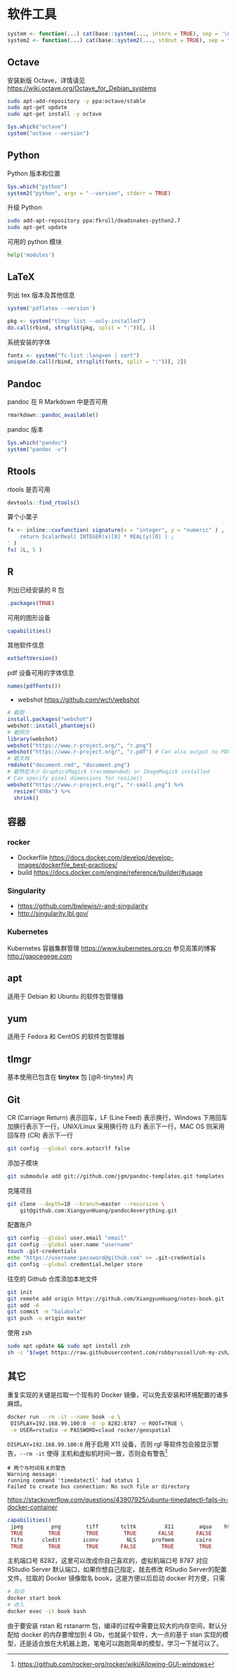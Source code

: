 # 软件工具 {#other-tools}

```r
system <- function(...) cat(base::system(..., intern = TRUE), sep = '\n')
system2 <- function(...) cat(base::system2(..., stdout = TRUE), sep = "\n")
```

## Octave

安装新版 Octave，详情请见 <https://wiki.octave.org/Octave_for_Debian_systems>

```bash
sudo apt-add-repository -y ppa:octave/stable
sudo apt-get update
sudo apt-get install -y octave
```

```r
Sys.which("octave")
system("octave --version")
```


## Python

Python 版本和位置

```r
Sys.which("python")
system2("python", args = "--version", stderr = TRUE)
```


升级 Python

```bash
sudo add-apt-repository ppa:fkrull/deadsnakes-python2.7  
sudo apt-get update  
```

可用的 python 模块

```python
help('modules')
```

## LaTeX 

列出 tex 版本及其他信息

```r
system('pdflatex --version')
```

```r
pkg <- system("tlmgr list --only-installed")
do.call(rbind, strsplit(pkg, split = ":"))[, 1]
```

系统安装的字体

```r
fonts <- system("fc-list :lang=en | sort")
unique(do.call(rbind, strsplit(fonts, split = ":"))[, 2])
```

## Pandoc

pandoc 在 R Markdown 中是否可用

```r
rmarkdown::pandoc_available()
```

pandoc 版本

```r
Sys.which("pandoc")
system("pandoc -v")
```

## Rtools

rtools 是否可用

```r
devtools::find_rtools()
```

算个小栗子

```r
fx <- inline::cxxfunction( signature(x = "integer", y = "numeric" ) , '
	return ScalarReal( INTEGER(x)[0] * REAL(y)[0] ) ;
' )
fx( 2L, 5 ) 
```


## R

列出已经安装的 R 包

```r
.packages(TRUE)
```

可用的图形设备

```r
capabilities()
```

其他软件信息

```r
extSoftVersion()
```

pdf 设备可用的字体信息

```r
names(pdfFonts())
```


- webshot <https://github.com/wch/webshot>

```r
# 截图
install.packages("webshot")
webshot::install_phantomjs()
# 截网页
library(webshot)
webshot("https://www.r-project.org/", "r.png")
webshot("https://www.r-project.org/", "r.pdf") # Can also output to PDF
# 截文档
rmdshot("document.rmd", "document.png")
# 截特定大小 GraphicsMagick (recommended) or ImageMagick installed
# Can specify pixel dimensions for resize()
webshot("https://www.r-project.org/", "r-small.png") %>%
  resize("400x") %>%
  shrink()
```

## 容器

### rocker

- Dockerfile <https://docs.docker.com/develop/develop-images/dockerfile_best-practices/>
- build <https://docs.docker.com/engine/reference/builder/#usage>

### Singularity

- <https://github.com/bwlewis/r-and-singularity>
- <http://singularity.lbl.gov/>

### Kubernetes

Kubernetes 容器集群管理 <https://www.kubernetes.org.cn>
参见高策的博客 <http://gaocegege.com>

## apt

适用于 Debian 和 Ubuntu 的软件包管理器

## yum

适用于 Fedora 和 CentOS 的软件包管理器

## tlmgr

基本使用已包含在 **tinytex** \index{tinytex}包 [@R-tinytex] 内


## Git

CR (Carriage Return) 表示回车，LF (Line Feed) 表示换行，Windows 下用回车加换行表示下一行，UNIX/Linux 采用换行符 (LF) 表示下一行，MAC OS 则采用回车符 (CR) 表示下一行

```bash
git config --global core.autocrlf false
```

添加子模块

```bash
git submodule add git://github.com/jgm/pandoc-templates.git templates
```

克隆项目

```bash
git clone --depth=10 --branch=master --recursive \
    git@github.com:XiangyunHuang/pandoc4everything.git
```

配置账户

```bash
git config --global user.email "email"
git config --global user.name "username"
touch .git-credentials
echo "https://username:password@github.com" >> .git-credentials
git config --global credential.helper store
```

往空的 Github 仓库添加本地文件

```bash
git init
git remote add origin https://github.com/XiangyunHuang/notes-book.git
git add -A
git commit -m "balabala"
git push -u origin master
```

使用 zsh

```bash
sudo apt update && sudo apt install zsh
sh -c "$(wget https://raw.githubusercontent.com/robbyrussell/oh-my-zsh/master/tools/install.sh -O -)"
```


## 其它

重复实现的关键是拉取一个现有的 Docker 镜像，可以免去安装和环境配置的诸多麻烦。

```bash
docker run --rm -it --name book -e \
 DISPLAY=192.168.99.100:0 -d -p 8282:8787 -e ROOT=TRUE \
 -e USER=rstudio -e PASSWORD=cloud rocker/geospatial
```

`DISPLAY=192.168.99.100:0` 用于启用 X11 设备，否则 rgl 等软件包会报显示警告，`--rm -it` 使得 主机和虚拟机时间一致，否则会有警告^[<https://github.com/rocker-org/rocker/wiki/Allowing-GUI-windows>]

```
# 两个与时间有关的警告
Warning message:
running command 'timedatectl' had status 1 
Failed to create bus connection: No such file or directory
```

<https://stackoverflow.com/questions/43907925/ubuntu-timedatectl-fails-in-docker-container>

```r
capabilities()
 jpeg         png        tiff       tcltk         X11        aqua    http/ftp     sockets      libxml 
 TRUE        TRUE        TRUE        TRUE       FALSE       FALSE        TRUE        TRUE        TRUE 
 fifo      cledit       iconv         NLS     profmem       cairo         ICU long.double     libcurl 
 TRUE        TRUE        TRUE       FALSE        TRUE        TRUE        TRUE        TRUE        TRUE 
```
主机端口号 8282，这里可以改成你自己喜欢的，虚拟机端口号 8787 对应 RStudio Server 默认端口，如果你想自己指定，就去修改 RStudio Server的配置文件。拉取的 Docker 镜像取名 book，这是方便以后启动 docker 时方便，只需

```bash
# 启动
docker start book
# 进入
docker exec -it book bash
```

由于要安装 rstan 和 rstanarm 包，编译的过程中需要比较大的内存空间，默认分配给 docker 的内存要增加到 4 Gb，也就装个软件，大一点的基于 stan 实现的模型，还是适合放在大机器上跑，笔电可以跑跑简单的模型，学习一下就可以了。


